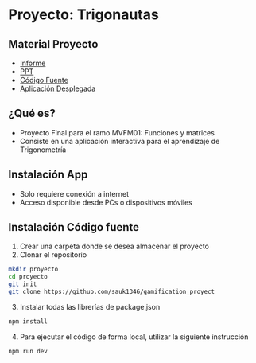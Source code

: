# Proyecto: Trigonautas

## Material Proyecto
- [Informe](/inacap/mvfm01/docs/Informe.pdf)
- [PPT](/inacap/mvfm01/docs/PPT.pdf)
- [Código Fuente](https://github.com/sauk1346/gamification_proyect)
- [Aplicación Desplegada](https://sauk1346.github.io/gamification_proyect/)

## ¿Qué es?
- Proyecto Final para el ramo MVFM01: Funciones y matrices
- Consiste en una aplicación interactiva para el aprendizaje de Trigonometría

## Instalación App
- Solo requiere conexión a internet
- Acceso disponible desde PCs o dispositivos móviles

## Instalación Código fuente

1. Crear una carpeta donde se desea almacenar el proyecto
2. Clonar el repositorio

```bash
mkdir proyecto
cd proyecto
git init
git clone https://github.com/sauk1346/gamification_proyect
```

3. Instalar todas las librerías de package.json

```bash
npm install
```

4. Para ejecutar el código de forma local, utilizar la siguiente instrucción

```bash
npm run dev
```
